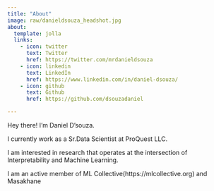 ```yaml
---
title: "About"
image: raw/danieldsouza_headshot.jpg
about:
  template: jolla
  links:
    - icon: twitter
      text: Twitter
      href: https://twitter.com/mrdanieldsouza
    - icon: linkedin
      text: LinkedIn
      href: https://www.linkedin.com/in/daniel-dsouza/
    - icon: github
      text: Github
      href: https://github.com/dsouzadaniel

---
```


Hey there! I'm Daniel D'souza.

I currently work as a Sr.Data Scientist at ProQuest LLC.

I am interested in research that operates at the intersection of Interpretability and  Machine Learning.

I am an active member of ML Collective(https://mlcollective.org) and Masakhane
